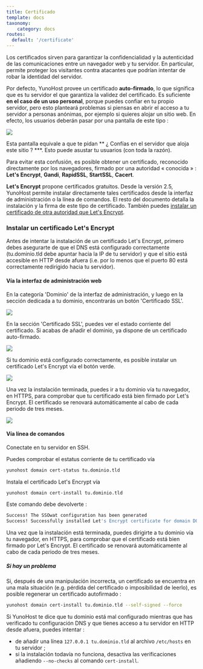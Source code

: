 ```yaml
---
title: Certificado
template: docs
taxonomy:
    category: docs
routes:
  default: '/certificate'
---
```


Los certificados sirven para garantizar la confidencialidad y la autenticidad de las comunicaciones entre un navegador web y tu servidor. En particular, permite proteger los visitantes contra atacantes que podrían intentar de robar la identidad del servidor.

Por defecto, YunoHost provee un certificado **auto-firmado**, lo que significa que es tu servidor el que garantiza la validez del certificado. Es suficiente **en el caso de un uso personal**, porque puedes confiar en tu propio servidor, pero esto planteará problemas si piensas en abrir el acceso a tu servidor a personas anónimas, por ejemplo si quieres alojar un sitio web.
En efecto, los usuarios deberán pasar por una pantalla de este tipo :

![](/img/postinstall_error.png)

Esta pantalla equivale a que te pidan ** ¿ Confías en el servidor que aloja este sitio ? ***. Esto puede asustar tu usuarios (con toda la razón).

Para evitar esta confusión, es posible obtener un certificado, reconocido directamente por los navegadores, firmado por una autoridad « conocida » : **Let's Encrypt**, **Gandi**, **RapidSSL**, **StartSSL**, **Cacert**.

**Let's Encrypt** propone certificados gratuitos. Desde la versión 2.5, YunoHost permite instalar directamente tales certificados desde la interfaz de administración o la línea de comandos. El resto del documento detalla la instalación y la firma de este tipo de certificado. También puedes [instalar un certificado de otra autoridad que Let's Encrypt](/certificate_custom).

### Instalar un certificado Let's Encrypt

Antes de intentar la instalación de un certificado Let's Encrypt, primero debes asegurarte de que el DNS está configurado correctamente (tu.dominio.tld debe apuntar hacia la IP de tu servidor) y que el sitio está accesible en HTTP desde afuera (i.e. por lo menos que el puerto 80 está correctamente redirigido hacia tu servidor).

#### Vía la interfaz de administración web

En la categoría 'Dominio' de la interfaz de administración, y luego en la sección dedicada a tu dominio, encontrarás un botón 'Certificado SSL'.

![](/img/domain-certificate-button-fr.png)

En la sección 'Certificado SSL', puedes ver el estado corriente del certificado.
Si acabas de añadir el dominio, ya dispone de un certificado auto-firmado.

![](/img/certificate-before-LE-fr.png)

Si tu dominio está configurado correctamente, es posible instalar un certificado Let's Encrypt vía el botón verde.

![](/img/certificate-after-LE-fr.png)

Una vez la instalación terminada, puedes ir a tu dominio vía tu navegador, en HTTPS, para comprobar que tu certificado está bien firmado por Let's Encrypt. El certificado se renovará automáticamente al cabo de cada periodo de tres meses.

![](/img/certificate-signed-by-LE.png)

#### Vía línea de comandos

Conectate en tu servidor en SSH.

Puedes comprobar el estatus corriente de tu certificado vía 

```bash
yunohost domain cert-status tu.dominio.tld
```

Instala el certificado Let's Encrypt vía

```bash
yunohost domain cert-install tu.dominio.tld
```

Este comando debe devolverte :

```bash
Success! The SSOwat configuration has been generated
Success! Successfully installed Let's Encrypt certificate for domain DOMAIN.TLD!
```

Una vez que la instalación está terminada, puedes dirigirte a tu dominio vía tu navegador, en HTTPS, para comprobar que el certificado está bien firmado por Let's Encrypt. El certificado se renovará automáticamente al cabo de cada periodo de tres meses.

##### Si hay un problema

Si, después de una manipulación incorrecta, un certificado se encuentra en una mala situación (e.g. pérdida del certificado o imposibilidad de leerlo), es posible regenerar un certificado autofirmado :

```bash
yunohost domain cert-install tu.dominio.tld --self-signed --force
```

Si YunoHost te dice que tu dominio está mal configurado mientras que has verificado tu configuración DNS y que tienes acceso a tu servidor en HTTP desde afuera, puedes intentar :

- de añadir una línea `127.0.0.1 tu.dominio.tld` al archivo `/etc/hosts` en tu servidor ;
- si la instalación todavía no funciona, desactiva las verificaciones añadiendo `--no-checks` al comando `cert-install`.
